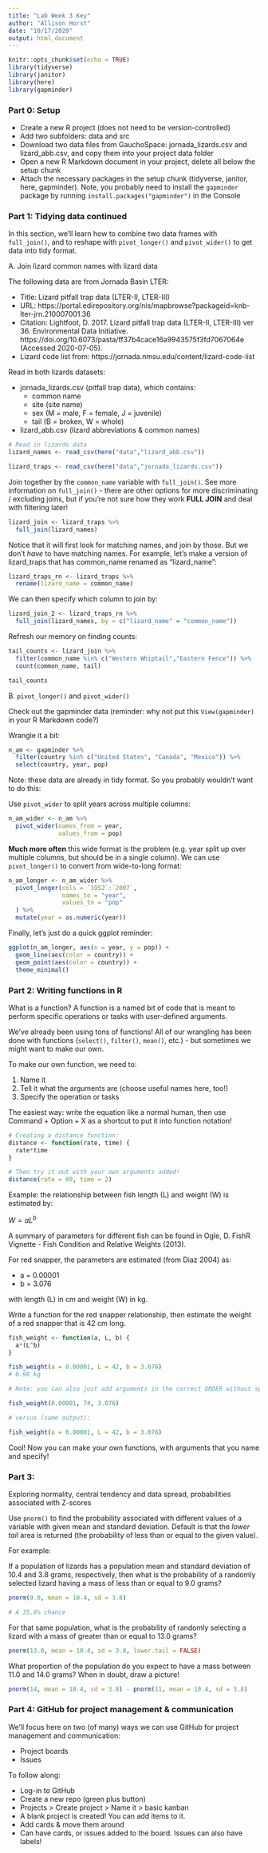 ```yaml
---
title: "Lab Week 3 Key"
author: "Allison Horst"
date: "10/17/2020"
output: html_document
---
```


```r
knitr::opts_chunk$set(echo = TRUE)
library(tidyverse)
library(janitor)
library(here)
library(gapminder)
```

### Part 0: Setup

- Create a new R project (does not need to be version-controlled)
- Add two subfolders: data and src
- Download two data files from GauchoSpace: jornada_lizards.csv and lizard_abb.csv, and copy them into your project data folder
- Open a new R Markdown document in your project, delete all below the setup chunk
- Attach the necessary packages in the setup chunk (tidyverse, janitor, here, gapminder). Note, you probably need to install the `gapminder` package by running `install.packages("gapminder")` in the Console

### Part 1: Tidying data continued

In this section, we'll learn how to combine two data frames with `full_join()`, and to reshape with `pivot_longer()` and `pivot_wider()` to get data into tidy format.

A. Join lizard common names with lizard data

The following data are from Jornada Basin LTER: 

- Title: Lizard pitfall trap data (LTER-II, LTER-III)
- URL: https://portal.edirepository.org/nis/mapbrowse?packageid=knb-lter-jrn.210007001.36
- Citation: Lightfoot, D. 2017. Lizard pitfall trap data (LTER-II, LTER-III) ver 36. Environmental Data Initiative. https://doi.org/10.6073/pasta/ff37b4cace16a9943575f3fd7067064e (Accessed 2020-07-05).
- Lizard code list from: https://jornada.nmsu.edu/content/lizard-code-list

Read in both lizards datasets: 

- jornada_lizards.csv (pitfall trap data), which contains:
     - common name
     - site (site name)
     - sex (M = male, F = female, J = juvenile)
     - tail (B = broken, W = whole)
- lizard_abb.csv (lizard abbreviations & common names)


```r
# Read in lizards data
lizard_names <- read_csv(here("data","lizard_abb.csv"))

lizard_traps <- read_csv(here("data","jornada_lizards.csv"))
```

Join together by the `common_name` variable with `full_join()`. See more information on `full_join()` - there are other options for more discriminating / excluding joins, but if you're not sure how they work **FULL JOIN** and deal with filtering later! 

```r
lizard_join <- lizard_traps %>% 
  full_join(lizard_names)
```
Notice that it will first look for matching names, and join by those. But we don't *have* to have matching names. For example, let's make a version of lizard_traps that has common_name renamed as "lizard_name":

```r
lizard_traps_rn <- lizard_traps %>% 
  rename(lizard_name = common_name)
```

We can then specify which column to join by: 

```r
lizard_join_2 <- lizard_traps_rn %>% 
  full_join(lizard_names, by = c("lizard_name" = "common_name"))
```

Refresh our memory on finding counts: 

```r
tail_counts <- lizard_join %>% 
  filter(common_name %in% c("Western Whiptail","Eastern Fence")) %>% 
  count(common_name, tail)

tail_counts
```

B. `pivot_longer()` and `pivot_wider()`

Check out the gapminder data (reminder: why not put this `View(gapminder)` in your R Markdown code?)

Wrangle it a bit:
```r
n_am <- gapminder %>% 
  filter(country %in% c("United States", "Canada", "Mexico")) %>% 
  select(country, year, pop)
```
Note: these data are already in tidy format. So you probably wouldn't want to do this: 

Use `pivot_wider` to split years across multiple columns:

```r
n_am_wider <- n_am %>% 
  pivot_wider(names_from = year, 
              values_from = pop)
```

**Much more often** this wide format is the problem (e.g. year split up over multiple columns, but should be in a single column). We can use `pivot_longer()` to convert from wide-to-long format: 

```r
n_am_longer <- n_am_wider %>% 
  pivot_longer(cols = `1952`:`2007`,
               names_to = "year",
               values_to = "pop"
  ) %>% 
  mutate(year = as.numeric(year))
```

Finally, let's just do a quick ggplot reminder: 

```r
ggplot(n_am_longer, aes(x = year, y = pop)) +
  geom_line(aes(color = country)) +
  geom_point(aes(color = country)) +
  theme_minimal()
```

### Part 2: Writing functions in R

What is a function? A function is a named bit of code that is meant to perform specific operations or tasks with user-defined arguments. 

We've already been using tons of functions! All of our wrangling has been done with functions (`select()`, `filter()`, `mean()`, etc.) - but sometimes we might want to make our own. 

To make our own function, we need to: 

1. Name it
2. Tell it what the arguments are (choose useful names here, too!)
3. Specify the operation or tasks

The easiest way: write the equation like a normal human, then use Command + Option + X as a shortcut to put it into function notation! 

```r
# Creating a distance function: 
distance <- function(rate, time) {
  rate*time
}

# Then try it out with your own arguments added! 
distance(rate = 60, time = 2)
```
Example: the relationship between fish length (L) and weight (W) is estimated by: 

$W=aL^b$

A summary of parameters for different fish can be found in Ogle, D. FishR Vignette - Fish Condition and Relative Weights (2013). 

For red snapper, the parameters are estimated (from Diaz 2004) as: 

- a = 0.00001
- b = 3.076

with length (L) in cm and weight (W) in kg.

Write a function for the red snapper relationship, then estimate the weight of a red snapper that is 42 cm long.

```r

fish_weight <- function(a, L, b) {
  a*(L^b)
}

fish_weight(a = 0.00001, L = 42, b = 3.076)
# 0.98 kg

# Note: you can also just add arguments in the correct ORDER without specifically naming them, but I prefer being explicit. For example: 

fish_weight(0.00001, 74, 3.076)

# versus (same output): 

fish_weight(a = 0.00001, L = 42, b = 3.076)
```
Cool! Now you can make your own functions, with arguments that you name and specify! 

### Part 3: 

Exploring normality, central tendency and data spread, probabilities associated with Z-scores

Use `pnorm()` to find the probability associated with different values of a variable with given mean and standard deviation. Default is that the *lower tail* area is returned (the probability of less than or equal to the given value). 

For example: 

If a population of lizards has a population mean and standard deviation of 10.4 and 3.8 grams, respectively, then what is the probability of a randomly selected lizard having a mass of less than or equal to 9.0 grams? 

```r
pnorm(9.0, mean = 10.4, sd = 3.8)

# A 35.6% chance
```

For that same population, what is the probability of randomly selecting a lizard with a mass of greater than or equal to 13.0 grams?

```r
pnorm(13.0, mean = 10.4, sd = 3.8, lower.tail = FALSE)
```

What proportion of the population do you expect to have a mass between 11.0 and 14.0 grams? When in doubt, draw a picture! 

```r
pnorm(14, mean = 10.4, sd = 3.8) - pnorm(11, mean = 10.4, sd = 3.8)
```



### Part 4: GitHub for project management & communication

We'll focus here on two (of many) ways we can use GitHub for project management and communication:

- Project boards 
- Issues

To follow along: 

- Log-in to GitHub
- Create a new repo (green plus button)
- Projects > Create project > Name it > basic kanban
- A blank project is created! You can add items to it. 
- Add cards & move them around
- Can have cards, or issues added to the board. Issues can also have labels! 
